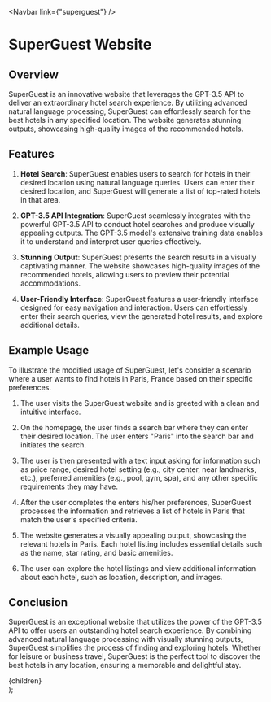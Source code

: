 
<Navbar link={"superguest"} />

# SuperGuest Website

## Overview

SuperGuest is an innovative website that leverages the GPT-3.5 API to deliver an extraordinary hotel search experience. By utilizing advanced natural language processing, SuperGuest can effortlessly search for the best hotels in any specified location. The website generates stunning outputs, showcasing high-quality images of the recommended hotels.

## Features

1. **Hotel Search**: SuperGuest enables users to search for hotels in their desired location using natural language queries. Users can enter their desired location, and SuperGuest will generate a list of top-rated hotels in that area.

2. **GPT-3.5 API Integration**: SuperGuest seamlessly integrates with the powerful GPT-3.5 API to conduct hotel searches and produce visually appealing outputs. The GPT-3.5 model's extensive training data enables it to understand and interpret user queries effectively.

3. **Stunning Output**: SuperGuest presents the search results in a visually captivating manner. The website showcases high-quality images of the recommended hotels, allowing users to preview their potential accommodations.

4. **User-Friendly Interface**: SuperGuest features a user-friendly interface designed for easy navigation and interaction. Users can effortlessly enter their search queries, view the generated hotel results, and explore additional details.

## Example Usage

To illustrate the modified usage of SuperGuest, let's consider a scenario where a user wants to find hotels in Paris, France based on their specific preferences.

1. The user visits the SuperGuest website and is greeted with a clean and intuitive interface.

2. On the homepage, the user finds a search bar where they can enter their desired location. The user enters "Paris" into the search bar and initiates the search.

3. The user is then presented with a text input asking for information such as price range, desired hotel setting (e.g., city center, near landmarks, etc.), preferred amenities (e.g., pool, gym, spa), and any other specific requirements they may have.

4. After the user completes the enters his/her preferences, SuperGuest processes the information and retrieves a list of hotels in Paris that match the user's specified criteria.

5. The website generates a visually appealing output, showcasing the relevant hotels in Paris. Each hotel listing includes essential details such as the name, star rating, and basic amenities.

6. The user can explore the hotel listings and view additional information about each hotel, such as location, description, and images.

## Conclusion

SuperGuest is an exceptional website that utilizes the power of the GPT-3.5 API to offer users an outstanding hotel search experience. By combining advanced natural language processing with visually stunning outputs, SuperGuest simplifies the process of finding and exploring hotels. Whether for leisure or business travel, SuperGuest is the perfect tool to discover the best hotels in any location, ensuring a memorable and delightful stay.

  <div className="prose w-full max-w-full p-4 pt-0 text-white scrollbar-w-2 scrollbar-thumb-rounded-full scrollbar-thumb-gray-400 scrollbar-track-black lg:overflow-y-scroll h-max sticky top-0 lg:w-[45%] lg:h-screen lg:max-w-max [&>h1]:text-red-500 [&_li::marker]:text-white [&_strong]:text-white">
    {children}
  </div>
);
